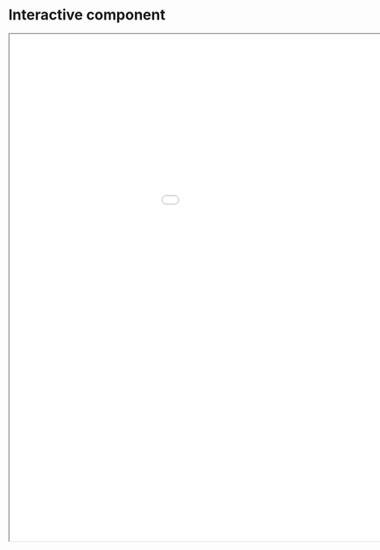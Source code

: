 # Interactive component

<iframe src="/Users/chenshu/Desktop/section6.html" width="1200" height="1000"></iframe>
